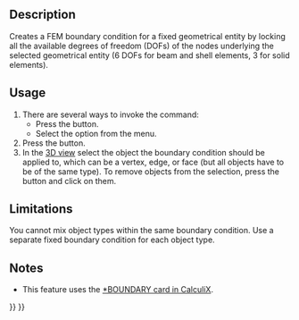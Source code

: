 <languages/>

{{Docnav
|[[FEM_ConstraintTransform|Constraint transform]]
|[[FEM_ConstraintRigidBody|Constraint rigid body]]
|[[FEM_Workbench|FEM]]
|IconL=FEM_ConstraintTransform.svg
|IconR=FEM_ConstraintRigidBody.svg
|IconC=Workbench_FEM.svg
}}

{{GuiCommandContainer|
{{GuiCommand
|Name=FEM ConstraintFixed
|MenuLocation=Model → Mechanical boundary conditions and loads → Fixed boundary condition
|Workbenches=[[FEM_Workbench|FEM]]
|SeeAlso=[[FEM_ConstraintContact|FEM Constraint contact]]
}}
{{GuiCommandFemInfo
|Solvers=All
}}
}}

==Description==

Creates a FEM boundary condition for a fixed geometrical entity by locking all the available degrees of freedom (DOFs) of the nodes underlying the selected geometrical entity (6 DOFs for beam and shell elements, 3 for solid elements).

==Usage==

# There are several ways to invoke the command:
#* Press the {{Button|[[Image:FEM_ConstraintFixed.svg|16px]] [[FEM_ConstraintFixed|Fixed boundary condition]]}} button.
#* Select the {{MenuCommand|Model → Mechanical boundary conditions and loads → [[Image:FEM_ConstraintFixed.svg|16px]] Fixed boundary condition}} option from the menu.
# Press the {{Button|Add}} button.
# In the [[3D_view|3D view]] select the object the boundary condition should be applied to, which can be a vertex, edge, or face (but all objects have to be of the same type). To remove objects from the selection, press the {{Button|Remove}} button and click on them.

==Limitations==

You cannot mix object types within the same boundary condition. Use a separate fixed boundary condition for each object type.

==Notes==

* This feature uses the [https://web.mit.edu/calculix_v2.7/CalculiX/ccx_2.7/doc/ccx/node163.html *BOUNDARY card in CalculiX].


{{Docnav
|[[FEM_ConstraintTransform|Constraint transform]]
|[[FEM_ConstraintRigidBody|Constraint rigid body]]
|[[FEM_Workbench|FEM]]
|IconL=FEM_ConstraintTransform.svg
|IconR=FEM_ConstraintRigidBody.svg
|IconC=Workbench_FEM.svg
}}

{{FEM Tools navi{{#translation:}}}}
{{Userdocnavi{{#translation:}}}}